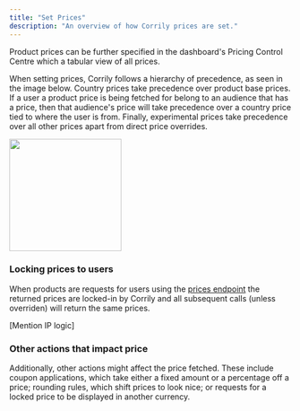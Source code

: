 ```yaml
---
title: "Set Prices"
description: "An overview of how Corrily prices are set."
---
```


Product prices can be further specified in the dashboard's Pricing Control Centre which a tabular view of all prices.

When setting prices, Corrily follows a hierarchy of precedence, as seen in the image below. Country prices take precedence
over product base prices. If a user a product price is being fetched for belong to an audience that has a price, then
that audience's price will take precedence over a country price tied to where the user is from. Finally, experimental
prices take precedence over all other prices apart from direct price overrides.

<img src="../img/price-hierarchy1.png" width="200" />


### Locking prices to users

When products are requests for users using the [prices endpoint](api-reference/calculate-price) the returned prices are
locked-in by Corrily and all subsequent calls (unless overriden) will return the same prices.

[Mention IP logic]

### Other actions that impact price

Additionally, other actions might affect the price fetched. These include coupon applications, which take either a fixed amount or a
percentage off a price; rounding rules, which shift prices to look nice; or requests for a locked price to be displayed
in another currency.